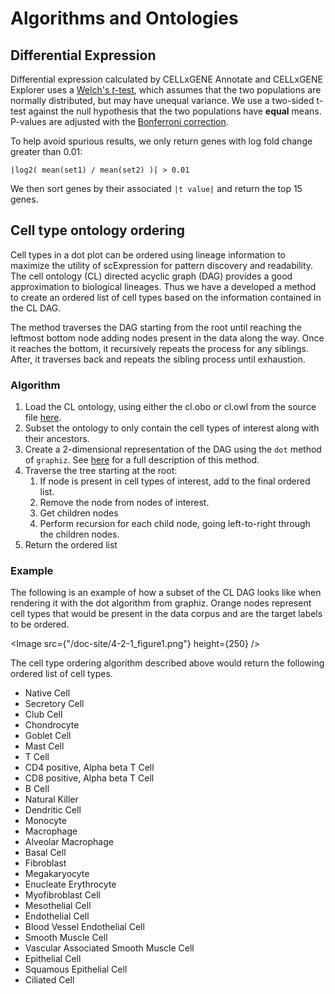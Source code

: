 # Algorithms and Ontologies

## Differential Expression

Differential expression calculated by CELLxGENE Annotate and CELLxGENE Explorer uses a [Welch's _t_-test](https://en.wikipedia.org/wiki/Welch%27s_t-test), which assumes that the two populations are normally distributed, but may have unequal variance. We use a two-sided t-test against the null hypothesis that the two populations have **equal** means. P-values are adjusted with the [Bonferroni correction](https://en.wikipedia.org/wiki/Bonferroni_correction).

To help avoid spurious results, we only return genes with log fold change greater than 0.01:

`|log2( mean(set1) / mean(set2) )| > 0.01`

We then sort genes by their associated `|t value|` and return the top 15 genes.

## Cell type ontology ordering

Cell types in a dot plot can be ordered using lineage information to maximize the utility of scExpression for pattern discovery and readability. The cell ontology (CL) directed acyclic graph (DAG) provides a good approximation to biological lineages. Thus we have a developed a method to create an ordered list of cell types based on the information contained in the CL DAG.

The method traverses the DAG starting from the root until reaching the leftmost bottom node adding nodes present in the data along the way. Once it reaches the bottom, it recursively repeats the process for any siblings. After, it traverses back and repeats the sibling process until exhaustion.

### Algorithm

1. Load the CL ontology, using either the cl.obo or cl.owl from the source file [here](https://github.com/obophenotype/cell-ontology/releases/tag/v2021-08-10).
1. Subset the ontology to only contain the cell types of interest along with their ancestors.
1. Create a 2-dimensional representation of the DAG using the `dot` method of `graphiz`. See [here](http://www.graphviz.org/pdf/dotguide.pdf) for a full description of this method.
1. Traverse the tree starting at the root:
   1. If node is present in cell types of interest, add to the final ordered list.
   1. Remove the node from nodes of interest.
   1. Get children nodes
   1. Perform recursion for each child node, going left-to-right through the children nodes.
1. Return the ordered list

### Example

The following is an example of how a subset of the CL DAG looks like when rendering it with the dot algorithm from graphiz. Orange nodes represent cell types that would be present in the data corpus and are the target labels to be ordered.

<Image src={"/doc-site/4-2-1_figure1.png"} height={250} />

The cell type ordering algorithm described above would return the following ordered list of cell types.

- Native Cell
- Secretory Cell
- Club Cell
- Chondrocyte
- Goblet Cell
- Mast Cell
- T Cell
- CD4 positive, Alpha beta T Cell
- CD8 positive, Alpha beta T Cell
- B Cell
- Natural Killer
- Dendritic Cell
- Monocyte
- Macrophage
- Alveolar Macrophage
- Basal Cell
- Fibroblast
- Megakaryocyte
- Enucleate Erythrocyte
- Myofibroblast Cell
- Mesothelial Cell
- Endothelial Cell
- Blood Vessel Endothelial Cell
- Smooth Muscle Cell
- Vascular Associated Smooth Muscle Cell
- Epithelial Cell
- Squamous Epithelial Cell
- Ciliated Cell
